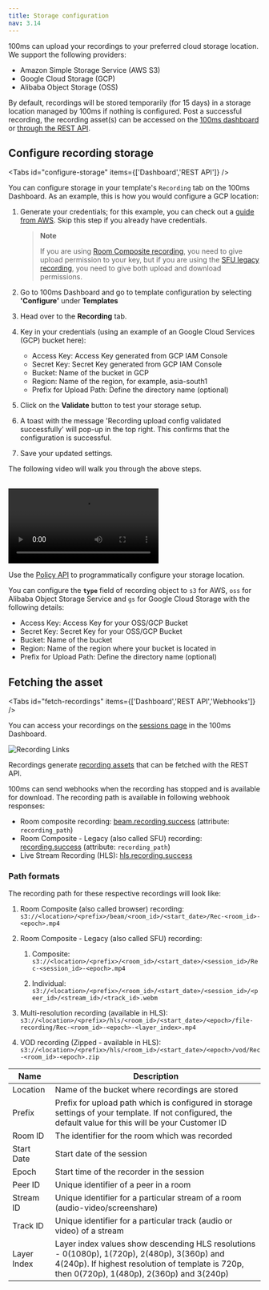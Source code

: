 ```yaml
---
title: Storage configuration
nav: 3.14
---
```


100ms can upload your recordings to your preferred cloud storage location. We support the following providers:

- Amazon Simple Storage Service (AWS S3)
- Google Cloud Storage (GCP)
- Alibaba Object Storage (OSS)

By default, recordings will be stored temporarily (for 15 days) in a storage location managed by 100ms if nothing is configured. Post a successful recording, the recording asset(s) can be accessed on the [100ms dashboard](https://dashboard.100ms.live/sessions) or [through the REST API](/server-side/v2/api-reference/recording-assets/get-asset).

## Configure recording storage

<Tabs id="configure-storage" items={['Dashboard','REST API']} />

<Tab id='configure-storage-0'>

You can configure storage in your template's `Recording` tab on the 100ms Dashboard. As an example, this is how you would configure a GCP location:

1. Generate your credentials; for this example, you can check out a [guide from AWS](https://docs.aws.amazon.com/IAM/latest/UserGuide/id_credentials_access-keys.html). Skip this step if you already have credentials. 
    
    > **Note**
    > 
    > If you are using [Room Composite recording](/get-started/v2/get-started/features/recordings/overview#composite-recordings), you need to give upload permission to your key, but if you are using the [SFU legacy recording](/get-started/v2/get-started/features/recordings/overview#legacy-composite-through-sfu-recording), you need to give both upload and download permissions.

2. Go to 100ms Dashboard and go to template configuration by selecting **'Configure'** under **Templates**

3. Head over to the **Recording** tab.

4. Key in your credentials (using an example of an Google Cloud Services (GCP) bucket here):

    - Access Key: Access Key generated from GCP IAM Console
    - Secret Key: Secret Key generated from GCP IAM Console
    - Bucket: Name of the bucket in GCP
    - Region: Name of the region, for example, asia-south1
    - Prefix for Upload Path: Define the directory name (optional)

5. Click on the **Validate** button to test your storage setup.

6. A toast with the message 'Recording upload config validated successfully' will pop-up in the top right. This confirms that the configuration is successful.

7. Save your updated settings.

The following video will walk you through the above steps.

<br/>
<video loop="true" controls="controls" id="vid">
    <source src="https://storage.googleapis.com/100ms-cms-prod/cms/Storage_Configuration_0f8798fee3/Storage_Configuration_0f8798fee3.mp4?updated_at=2023-09-26T15:27:18.214Z" type="video/mp4" />
</video>
<br/>

</Tab>

<Tab id='configure-storage-1'>

Use the [Policy API](https://www.100ms.live/docs/server-side/v2/api-reference/policy/create-template-via-api) to programmatically configure your storage location.

You can configure the **`type`** field of recording object to `s3` for AWS, `oss` for Alibaba Object Storage Service and `gs` for Google Cloud Storage with the following details:

- Access Key: Access Key for your OSS/GCP Bucket
- Secret Key: Secret Key for your OSS/GCP Bucket
- Bucket: Name of the bucket
- Region: Name of the region where your bucket is located in
- Prefix for Upload Path: Define the directory name (optional)

</Tab>

## Fetching the asset

<Tabs id="fetch-recordings" items={['Dashboard','REST API','Webhooks']} />

<Tab id='fetch-recordings-0'>

You can access your recordings on the [sessions page](https://dashboard.100ms.live/sessions) in the 100ms Dashboard.

![Recording Links](/docs/v2/recording-links-session.png)

</Tab>

<Tab id='fetch-recordings-1'>

Recordings generate [recording assets](/server-side/v2/api-reference/recording-assets/overview) that can be fetched with the REST API.

</Tab>

<Tab id='fetch-recordings-2'>

100ms can send webhooks when the recording has stopped and is available for download. The recording path is available in following webhook responses:

- Room composite recording: [beam.recording.success](/server-side/v2/introduction/webhook#beamrecordingsuccess) (attribute: `recording_path`)
- Room Composite - Legacy (also called SFU) recording: [recording.success](/server-side/v2/introduction/webhook#sfu-recording-events) (attribute: `recording_path`)
- Live Stream Recording (HLS): [hls.recording.success](/server-side/v2/introduction/webhook#hlsrecordingsuccess)

</Tab>

### Path formats

The recording path for these respective recordings will look like:

1. Room Composite (also called browser) recording: `s3://<location>/<prefix>/beam/<room_id>/<start_date>/Rec-<room_id>-<epoch>.mp4`

2. Room Composite - Legacy (also called SFU) recording:

    1. Composite: `s3://<location>/<prefix>/<room_id>/<start_date>/<session_id>/Rec-<session_id>-<epoch>.mp4`

    2. Individual: `s3://<location>/<prefix>/<room_id>/<start_date>/<session_id>/<peer_id>/<stream_id>/<track_id>.webm`

3. Multi-resolution recording (available in HLS): `s3://<location>/<prefix>/hls/<room_id>/<start_date>/<epoch>/file-recording/Rec-<room_id>-<epoch>-<layer_index>.mp4`

4. VOD recording (Zipped - available in HLS): `s3://<location>/<prefix>/hls/<room_id>/<start_date>/<epoch>/vod/Rec-<room_id>-<epoch>.zip`

| Name        | Description                                                                                                                                                                                 |
|-------------|---------------------------------------------------------------------------------------------------------------------------------------------------------------------------------------------|
| Location    | Name of the bucket where recordings are stored                                                                                                                                              |
| Prefix      | Prefix for upload path which is configured in storage settings of your template. If not configured, the default value for this will be your Customer ID                                     |
| Room ID     | The identifier for the room which was recorded                                                                                                                                              |
| Start Date  | Start date of the session                                                                                                                                                                   |
| Epoch       | Start time of the recorder in the session                                                                                                                                                   |
| Peer ID     | Unique identifier of a peer in a room                                                                                                                                                       |
| Stream ID   | Unique identifier for a particular stream of a room (audio-video/screenshare)                                                                                                               |
| Track ID    | Unique identifier for a particular track (audio or video) of a stream                                                                                                                       |
| Layer Index | Layer index values show descending HLS resolutions - 0(1080p), 1(720p), 2(480p), 3(360p) and 4(240p). If highest resolution of template is 720p, then 0(720p), 1(480p), 2(360p) and 3(240p) |
